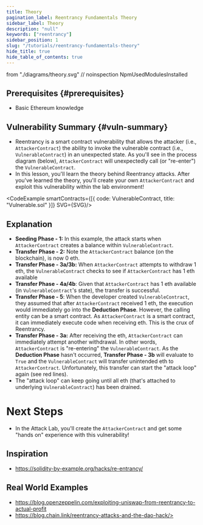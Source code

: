 ```yaml
---
title: Theory
pagination_label: Reentrancy Fundamentals Theory
sidebar_label: Theory
description: "null"
keywords: ["reentrancy"]
sidebar_position: 1
slug: "/tutorials/reentrancy-fundamentals-theory"
hide_title: true
hide_table_of_contents: true
---
```


  from "./diagrams/theory.svg"
// noinspection NpmUsedModulesInstalled

## Prerequisites {#prerequisites}

- Basic Ethereum knowledge

## Vulnerability Summary {#vuln-summary}

- Reentrancy is a smart contract vulnerability that allows the attacker (i.e., `AttackerContract`) the ability to invoke the vulnerable contract (i.e., `VulnerableContract`) in an unexpected state. As you'll see in the process diagram (below), `AttackerContract` will unexpectedly call (or "re-enter") the `VulnerableContract`.
- In this lesson, you'll learn the theory behind Reentrancy attacks. After you've learned the theory, you'll create your own `AttackerContract` and exploit this vulnerability within the lab environment!


<CodeExample smartContracts={[{
  code: VulnerableContract,
  title: "Vulnerable.sol"
}]}
             SVG={SVG}/>

## Explanation
- **Seeding Phase - 1:** In this example, the attack starts when `AttackerContract` creates a balance within `VulnerableContract`.
- **Transfer Phase - 2:** Note the `AttackerContract` balance (on the blockchain), is now 0 eth.
- **Transfer Phase - 3a/3b:** When `AttackerContract` attempts to withdraw 1 eth, the `VulnerableContract` checks to see if `AttackerContract` has 1 eth available
- **Transfer Phase - 4a/4b**: Given that `AttackerContract` has 1 eth available (in `VulnerableContract`'s state), the transfer is successful.
- **Transfer Phase - 5**: When the developer created `VulnerableContract`, they assumed that after `AttackerContract` received 1 eth, the execution would immediately go into the **Deduction Phase**. However, the calling entity can be a smart contract. As `AttackerContract` is a smart contract, it can immediately execute code when receiving eth. This is the crux of Reentrancy.
- **Transfer Phase - 3a:** After receiving the eth, `AttackerContract` can immediately attempt another withdrawal. In other words, `AttackerContract` is "re-entering" the `VulnerableContract`. As the **Deduction Phase** hasn't occurred, **Transfer Phase - 3b** will evaluate to `True` and the `VulnerableContract` will transfer unintended eth to `AttackerContract`. Unfortunately, this transfer can start the "attack loop" again (see red lines).
- The "attack loop" can keep going until all eth (that's attached to underlying `VulnerableContract`) has been drained.

# Next Steps
- In the Attack Lab, you'll create the `AttackerContract` and get some "hands on" experience with this vulnerability!

## Inspiration

- https://solidity-by-example.org/hacks/re-entrancy/

## Real World Examples

- https://blog.openzeppelin.com/exploiting-uniswap-from-reentrancy-to-actual-profit
- https://blog.chain.link/reentrancy-attacks-and-the-dao-hack/>
